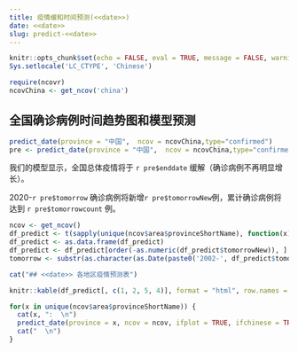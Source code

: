 ```yaml
---
title: 疫情缓和时间预测(<<date>>)
date: <<date>>
slug: predict-<<date>>
---
```


```r
knitr::opts_chunk$set(echo = FALSE, eval = TRUE, message = FALSE, warning = FALSE, error = FALSE)
Sys.setlocale('LC_CTYPE', 'Chinese')
```

```r
require(ncovr)
ncovChina <- get_ncov('china') 
```

## 全国确诊病例时间趋势图和模型预测

```r
predict_date(province = "中国",  ncov = ncovChina,type="confirmed")
pre <- predict_date(province = "中国",  ncov = ncovChina,type="confirmed", ifplot = FALSE)
```


我们的模型显示，全国总体疫情将于 `r pre$enddate` 缓解（确诊病例不再明显增长）。

2020-`r pre$tomorrow` 确诊病例将新增`r pre$tomorrowNew`例，累计确诊病例将达到 `r pre$tomorrowcount` 例。


```r
ncov <- get_ncov()
df_predict <- t(sapply(unique(ncov$area$provinceShortName), function(x) predict_date(province = x, ncov = ncov, ifplot = FALSE)))
df_predict <- as.data.frame(df_predict)
df_predict <- df_predict[order(-as.numeric(df_predict$tomorrowNew)), ]
tomorrow <- substr(as.character(as.Date(paste0('2002-', df_predict$tomorrow[1]))-1), 6,  10)
```

```r
cat("## <<date>> 各地区疫情预测表")
```

```r
knitr::kable(df_predict[, c(1, 2, 5, 4)], format = "html", row.names = FALSE, col.names = c("地区", "疫情缓解日期", paste0(tomorrow, "新增确诊人数预测"), paste0(tomorrow, "累计确诊人数预测")))
```

```r
for(x in unique(ncov$area$provinceShortName)) {
  cat(x, ":  \n")
  predict_date(province = x, ncov = ncov, ifplot = TRUE, ifchinese = TRUE)
  cat("  \n")
}
```
